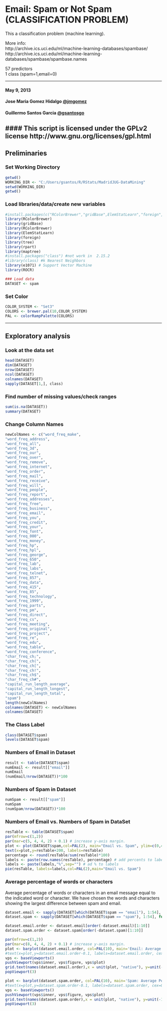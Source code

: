
Email: Spam or Not Spam  (CLASSIFICATION PROBLEM)
========================================================
This a classification problem (machine learning). 

More info:  
  http://archive.ics.uci.edu/ml/machine-learning-databases/spambase/  
  http://archive.ics.uci.edu/ml/machine-learning-databases/spambase/spambase.names  
  
  57 predictors  
  1 class (spam=1,email=0)   

******
#### May 9, 2013
#### Jose Maria Gomez Hidalgo [@jmgomez](http://twitter.com/jmgomez)
#### Guillermo Santos Garcia [@gsantosgo](http://twitter.com/gsantosgo)
#### This script is licensed under the GPLv2 license http://www.gnu.org/licenses/gpl.html
----------------------------------------------------------------

## Preliminaries
### Set Working Directory
```r
getwd()
WORKING_DIR <- "C:/Users/gsantos/R/RStats/MadridJUG-DataMining"
setwd(WORKING_DIR)
getwd()
```

### Load libraries/data/create new variables

```r
#install.packages(c("RColorBrewer","gridBase",ElemStatLearn","foreign","tree","rpart","maptree","class","ROCR)) 
library(RColorBrewer)
library(gridBase)
library(RColorBrewer)
library(ElemStatLearn)
library(foreign)
library(tree)
library(rpart)
library(maptree)
#install.packages("class") #not work in  2.15.2 
#library(class) #k Nearest Neighbors
library(e1071) # Support Vector Machine 
library(ROCR)

### Load data
DATASET <- spam 
```

### Set Color
```r
COLOR_SYSTEM <- "Set3"
COLORS <- brewer.pal(10,COLOR_SYSTEM)
PAL <- colorRampPalette(COLORS)
```

------

## Exploratory analysis

### Look at the data set

```r
head(DATASET)
dim(DATASET)
nrow(DATASET)
ncol(DATASET)
colnames(DATASET)
sapply(DATASET[1,], class)
```


### Find number of missing values/check ranges

```r
sum(is.na(DATASET))
summary(DATASET)
```


### Change Column Names 
```r
newColNames <- c("word_freq_make",
"word_freq_address",
"word_freq_all",
"word_freq_3d",
"word_freq_our",
"word_freq_over",
"word_freq_remove",
"word_freq_internet",
"word_freq_order",
"word_freq_mail",
"word_freq_receive",
"word_freq_will",
"word_freq_people",
"word_freq_report",
"word_freq_addresses",
"word_freq_free",
"word_freq_business",
"word_freq_email",
"word_freq_you",
"word_freq_credit",
"word_freq_your",
"word_freq_font",
"word_freq_000",
"word_freq_money",
"word_freq_hp",
"word_freq_hpl", 
"word_freq_george",
"word_freq_650",
"word_freq_lab",
"word_freq_labs",
"word_freq_telnet",
"word_freq_857",
"word_freq_data",
"word_freq_415", 
"word_freq_85",
"word_freq_technology",
"word_freq_1999",
"word_freq_parts",
"word_freq_pm",
"word_freq_direct", 
"word_freq_cs",
"word_freq_meeting",
"word_freq_original",
"word_freq_project",
"word_freq_re",
"word_freq_edu",
"word_freq_table",
"word_freq_conference",
"char_freq_ch;",
"char_freq_ch(",
"char_freq_ch[",
"char_freq_ch!",
"char_freq_ch$",
"char_freq_ch#",
"capital_run_length_average",
"capital_run_length_longest",
"capital_run_length_total",
"spam")
length(newColNames)
colnames(DATASET) <- newColNames
colnames(DATASET)
```

### The Class Label
```r
class(DATASET$spam)
levels(DATASET$spam)
```


### Numbers of Email in Dataset
```r
result <- table(DATASET$spam)
numEmail <- result[["email"]]
numEmail
(numEmail/nrow(DATASET))*100
```

### Numbers of Spam in Dataset
```r
numSpam <- result[["spam"]]
numSpam
(numSpam/nrow(DATASET))*100
```

### Numbers of Email vs. Numbers of Spam in DataSet
```r
resTable <- table(DATASET$spam)
par(mfrow=c(1,2))
par(mar=c(5, 4, 4, 2) + 0.1) # increase y-axis margin.
plot <- plot(DATASET$spam,col=PAL(2), main="Email vs. Spam", ylim=c(0,4000), ylab="Examples Number")
text(x=plot,y=resTable+200, labels=resTable)
percentage <- round(resTable/sum(resTable)*100)
labels <- paste(row.names(resTable), percentage) # add percents to labels
labels <- paste(labels,"%",sep="") # ad % to labels
pie(resTable, labels=labels,col=PAL(2),main="Email vs. Spam")
```


### Average percentage of words or characters 
 Average percentage of words or characters in an email message
 equal to the indicated word or character. We have chosen the words and characters
 showing the largest difference between spam and email.
```r
dataset.email <- sapply(DATASET[which(DATASET$spam == "email"), 1:54], function(x)ifelse(is.numeric(x), round(mean(x),2), NA))
dataset.spam <- sapply(DATASET[which(DATASET$spam == "spam"), 1:54], function(x)ifelse(is.numeric(x), round(mean(x),2), NA))

dataset.email.order <- dataset.email[order(-dataset.email)[1:10]]
dataset.spam.order <- dataset.spam[order(-dataset.spam)[1:10]]

par(mfrow=c(1,2))
par(mar=c(8, 4, 4, 2) + 0.1) # increase y-axis margin.
plot <- barplot(dataset.email.order, col=PAL(10), main='Email: Average Percentage', names.arg="", ylab="Percentage Relative (%)") 
#text(x=plot,y=dataset.email.order-0.1, labels=dataset.email.order, cex=0.6)
vps <- baseViewports()
pushViewport(vps$inner, vps$figure, vps$plot)
grid.text(names(dataset.email.order),x = unit(plot, "native"), y=unit(-1, "lines"),just="right", rot=50)
popViewport(3)

plot <- barplot(dataset.spam.order, col=PAL(10), main='Spam: Average Percentage', names.arg="", ylab="Percentage Relative (%)") 
#text(x=plot,y=dataset.spam.order-0.1, labels=dataset.spam.order, cex=0.6)
vps <- baseViewports()
pushViewport(vps$inner, vps$figure, vps$plot)
grid.text(names(dataset.spam.order),x = unit(plot, "native"), y=unit(-1, "lines"),just="right", rot=50)
popViewport(3)
```